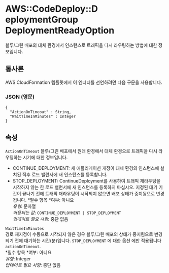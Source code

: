 # AWS::CodeDeploy::D eploymentGroup DeploymentReadyOption

블루/그린 배포의 대체 환경에서 인스턴스로 트래픽을 다시 라우팅하는 방법에 대한 정보입니다.

## 통사론

AWS CloudFormation 템플릿에서 이 엔터티를 선언하려면 다음 구문을 사용합니다.

### JSON (영문)

```
{
  "ActionOnTimeout" : String,
  "WaitTimeInMinutes" : Integer
}
```

## 속성

`ActionOnTimeout` 블루/그린 배포에서 원래 환경에서 대체 환경으로 트래픽을 다시 라우팅하는 시기에 대한 정보입니다.

- CONTINUE_DEPLOYMENT: 새 애플리케이션 개정이 대체 환경의 인스턴스에 설치된 직후 로드 밸런서에 새 인스턴스를 등록합니다.
- STOP_DEPLOYMENT: ContinueDeployment를 사용하여 트래픽 재라우팅을 시작하지 않는 한 로드 밸런서에 새 인스턴스를 등록하지 마십시오. 지정된 대기 기간이 끝나기 전에 트래픽 재라우팅이 시작되지 않으면 배포 상태가 중지됨으로 변경됩니다.
  *필수 항목 *여부: 아니요  
  _유형_: 문자열  
  _허용되는 값_: `CONTINUE_DEPLOYMENT | STOP_DEPLOYMENT`  
  _업데이트 필요 사항_: 중단 없음

`WaitTimeInMinutes`  
경로 재지정이 수동으로 시작되지 않은 경우 블루/그린 배포의 상태가 중지됨으로 변경되기 전에 대기하는 시간(분)입니다. `STOP_DEPLOYMENT` 에 대한 옵션 에만 적용됩니다`actionOnTimeout`.  
*필수 항목 *여부: 아니요  
_유형_: Integer  
_업데이트 필요 사항_: 중단 없음
